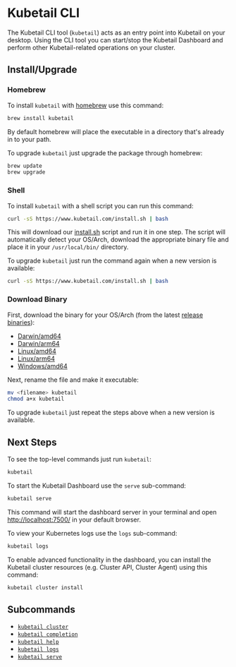 # Kubetail CLI

The Kubetail CLI tool (`kubetail`) acts as an entry point into Kubetail on your desktop. Using the CLI tool you can start/stop the Kubetail Dashboard and perform other Kubetail-related operations on your cluster.

## Install/Upgrade

### Homebrew

To install `kubetail` with [homebrew](https://brew.sh/) use this command:

```sh
brew install kubetail
```

By default homebrew will place the executable in a directory that's already in to your path.

To upgrade `kubetail` just upgrade the package through homebrew:

```sh
brew update
brew upgrade
```

### Shell

To install `kubetail` with a shell script you can run this command:

```sh
curl -sS https://www.kubetail.com/install.sh | bash
```

This will download our [install.sh](/install.sh) script and run it in one step. The script will automatically detect your OS/Arch, download the appropriate binary file and place it in your `/usr/local/bin/` directory.

To upgrade `kubetail` just run the command again when a new version is available:

```sh
curl -sS https://www.kubetail.com/install.sh | bash
```

### Download Binary

First, download the binary for your OS/Arch (from the latest [release binaries](https://github.com/kubetail-org/kubetail/releases/latest)):

* [Darwin/amd64](https://github.com/kubetail-org/kubetail/releases/latest/download/kubetail-darwin-amd64)
* [Darwin/arm64](https://github.com/kubetail-org/kubetail/releases/latest/download/kubetail-darwin-arm64)
* [Linux/amd64](https://github.com/kubetail-org/kubetail/releases/latest/download/kubetail-linux-amd64)
* [Linux/arm64](https://github.com/kubetail-org/kubetail/releases/latest/download/kubetail-linux-arm64)
* [Windows/amd64](https://github.com/kubetail-org/kubetail/releases/latest/download/kubetail-windows-amd64)

Next, rename the file and make it executable:

```sh
mv <filename> kubetail
chmod a+x kubetail
```

To upgrade `kubetail` just repeat the steps above when a new version is available.

## Next Steps

To see the top-level commands just run `kubetail`:

```sh
kubetail
```

To start the Kubetail Dashboard use the `serve` sub-command:

```sh
kubetail serve
```

This command will start the dashboard server in your terminal and open [http://localhost:7500/](http://localhost:7500/) in your default browser.

To view your Kubernetes logs use the `logs` sub-command:

```sh
kubetail logs
```

To enable advanced functionality in the dashboard, you can install the Kubetail cluster resources (e.g. Cluster API, Cluster Agent) using this command:

```sh
kubetail cluster install
```

## Subcommands

* [`kubetail cluster`](/docs/cli/commands/cluster)
* [`kubetail completion`](/docs/cli/commands/completion)
* [`kubetail help`](/docs/cli/commands/help)
* [`kubetail logs`](/docs/cli/commands/logs)
* [`kubetail serve`](/docs/cli/commands/serve)
